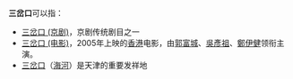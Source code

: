 '''三岔口'''可以指：
*[[三岔口_(京剧)|三岔口 (京剧)]]，京剧传统剧目之一
*[[三岔口_(电影)|三岔口 (电影)]]，2005年上映的[[香港|香港]]电影，由[[郭富城|郭富城]]、[[吳彥祖|吳彥祖]]、[[鄭伊健|鄭伊健]]领衔主演。
*[[三会海口|三岔口]]（[[海河|海河]]）是天津的重要发祥地
{{disambig|Cat=三字中國相關消歧義}}